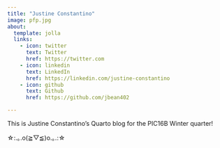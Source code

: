```yaml
---
title: "Justine Constantino" 
image: pfp.jpg
about:
  template: jolla
  links:
    - icon: twitter
      text: Twitter
      href: https://twitter.com
    - icon: linkedin
      text: LinkedIn
      href: https://linkedin.com/justine-constantino
    - icon: github
      text: Github
      href: https://github.com/jbean402

---
```


This is Justine Constantino's Quarto blog for the PIC16B Winter quarter! 

☆:.｡.o(≧▽≦)o.｡.:☆
